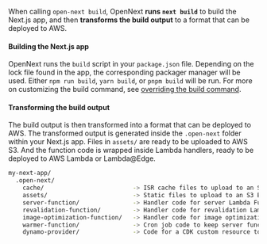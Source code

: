 When calling `open-next build`, OpenNext **runs `next build`** to build the Next.js app, and then **transforms the build output** to a format that can be deployed to AWS.

#### Building the Next.js app

OpenNext runs the `build` script in your `package.json` file. Depending on the lock file found in the app, the corresponding packager manager will be used. Either `npm run build`, `yarn build`, or `pnpm build` will be run. For more on customizing the build command, see [overriding the build command](/advanced/options#custom-build-command).

#### Transforming the build output

The build output is then transformed into a format that can be deployed to AWS. The transformed output is generated inside the `.open-next` folder within your Next.js app. Files in `assets/` are ready to be uploaded to AWS S3. And the function code is wrapped inside Lambda handlers, ready to be deployed to AWS Lambda or Lambda@Edge.

```bash
my-next-app/
  .open-next/
    cache/                         -> ISR cache files to upload to an S3 Bucket
    assets/                        -> Static files to upload to an S3 Bucket
    server-function/               -> Handler code for server Lambda Function
    revalidation-function/         -> Handler code for revalidation Lambda Function
    image-optimization-function/   -> Handler code for image optimization Lambda Function
    warmer-function/               -> Cron job code to keep server function warm
    dynamo-provider/               -> Code for a CDK custom resource to populate a DynamoDB table
```